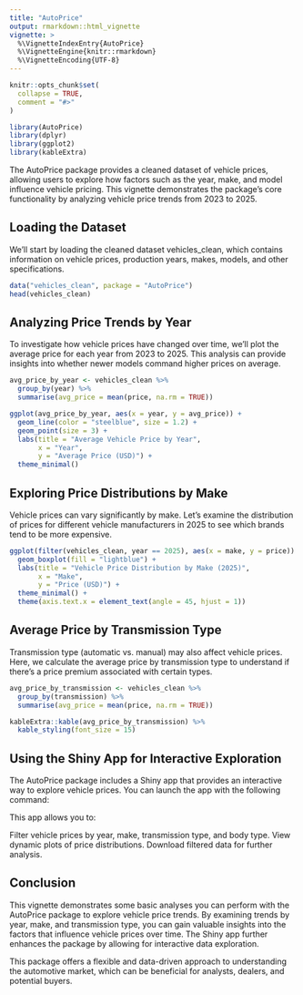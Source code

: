 ```yaml
---
title: "AutoPrice"
output: rmarkdown::html_vignette
vignette: >
  %\VignetteIndexEntry{AutoPrice}
  %\VignetteEngine{knitr::rmarkdown}
  %\VignetteEncoding{UTF-8} 
---
```


```r
knitr::opts_chunk$set(
  collapse = TRUE,
  comment = "#>"
)
```

```r
library(AutoPrice)
library(dplyr)
library(ggplot2)
library(kableExtra)

```

The AutoPrice package provides a cleaned dataset of vehicle prices, allowing users to explore how factors such as the year, make, and model influence vehicle pricing. This vignette demonstrates the package’s core functionality by analyzing vehicle price trends from 2023 to 2025.

## Loading the Dataset

We’ll start by loading the cleaned dataset vehicles_clean, which contains information on vehicle prices, production years, makes, models, and other specifications.

```r
data("vehicles_clean", package = "AutoPrice")
head(vehicles_clean)

```

## Analyzing Price Trends by Year

To investigate how vehicle prices have changed over time, we’ll plot the average price for each year from 2023 to 2025. This analysis can provide insights into whether newer models command higher prices on average.

```r
avg_price_by_year <- vehicles_clean %>%
  group_by(year) %>%
  summarise(avg_price = mean(price, na.rm = TRUE))

ggplot(avg_price_by_year, aes(x = year, y = avg_price)) +
  geom_line(color = "steelblue", size = 1.2) +
  geom_point(size = 3) +
  labs(title = "Average Vehicle Price by Year",
       x = "Year",
       y = "Average Price (USD)") +
  theme_minimal()

```

## Exploring Price Distributions by Make

Vehicle prices can vary significantly by make. Let’s examine the distribution of prices for different vehicle manufacturers in 2025 to see which brands tend to be more expensive.

```r
ggplot(filter(vehicles_clean, year == 2025), aes(x = make, y = price)) +
  geom_boxplot(fill = "lightblue") +
  labs(title = "Vehicle Price Distribution by Make (2025)",
       x = "Make",
       y = "Price (USD)") +
  theme_minimal() +
  theme(axis.text.x = element_text(angle = 45, hjust = 1))

```

## Average Price by Transmission Type

Transmission type (automatic vs. manual) may also affect vehicle prices. Here, we calculate the average price by transmission type to understand if there’s a price premium associated with certain types.

```r
avg_price_by_transmission <- vehicles_clean %>%
  group_by(transmission) %>%
  summarise(avg_price = mean(price, na.rm = TRUE))

kableExtra::kable(avg_price_by_transmission) %>%
  kable_styling(font_size = 15)

```

## Using the Shiny App for Interactive Exploration

The AutoPrice package includes a Shiny app that provides an interactive way to explore vehicle prices. You can launch the app with the following command:

This app allows you to:

Filter vehicle prices by year, make, transmission type, and body type. View dynamic plots of price distributions. Download filtered data for further analysis.

## Conclusion

This vignette demonstrates some basic analyses you can perform with the AutoPrice package to explore vehicle price trends. By examining trends by year, make, and transmission type, you can gain valuable insights into the factors that influence vehicle prices over time. The Shiny app further enhances the package by allowing for interactive data exploration.

This package offers a flexible and data-driven approach to understanding the automotive market, which can be beneficial for analysts, dealers, and potential buyers.
